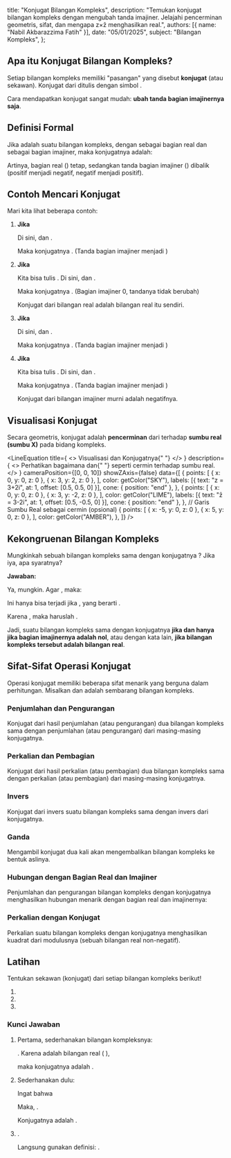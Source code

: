 
  title: "Konjugat Bilangan Kompleks",
  description: "Temukan konjugat bilangan kompleks dengan mengubah tanda imajiner. Jelajahi pencerminan geometris, sifat, dan mengapa z×z̄ menghasilkan real.",
  authors: [{ name: "Nabil Akbarazzima Fatih" }],
  date: "05/01/2025",
  subject: "Bilangan Kompleks",
};

## Apa itu Konjugat Bilangan Kompleks?

Setiap bilangan kompleks <InlineMath math="z = x + iy" /> memiliki "pasangan" yang disebut **konjugat** (atau sekawan). Konjugat dari <InlineMath math="z" /> ditulis dengan simbol <InlineMath math="\bar{z}" />.

Cara mendapatkan konjugat sangat mudah: **ubah tanda bagian imajinernya saja**.

## Definisi Formal

Jika <InlineMath math="z = x + iy" /> adalah suatu bilangan kompleks, dengan <InlineMath math="x" /> sebagai bagian real dan <InlineMath math="y" /> sebagai bagian imajiner, maka konjugatnya adalah:

<BlockMath math="\bar{z} = x - iy" />

Artinya, bagian real (<InlineMath math="x" />) tetap, sedangkan tanda bagian imajiner (<InlineMath math="y" />) dibalik (positif menjadi negatif, negatif menjadi positif).

## Contoh Mencari Konjugat

Mari kita lihat beberapa contoh:

1.  **Jika** <InlineMath math="z = 2 + i" />

    Di sini, <InlineMath math="x=2" /> dan <InlineMath math="y=1" />.

    Maka konjugatnya <InlineMath math="\bar{z} = 2 - i" />. (Tanda bagian imajiner <InlineMath math="+1" /> menjadi <InlineMath math="-1" />)

2.  **Jika** <InlineMath math="z = 2" />

    Kita bisa tulis <InlineMath math="z = 2 + 0i" />. Di sini, <InlineMath math="x=2" /> dan <InlineMath math="y=0" />.

    Maka konjugatnya <InlineMath math="\bar{z} = 2 - 0i = 2" />. (Bagian imajiner 0, tandanya tidak berubah)

    Konjugat dari bilangan real adalah bilangan real itu sendiri.

3.  **Jika** <InlineMath math="z = 3 - 2i" />

    Di sini, <InlineMath math="x=3" /> dan <InlineMath math="y=-2" />.

    Maka konjugatnya <InlineMath math="\bar{z} = 3 - (-2i) = 3 + 2i" />. (Tanda bagian imajiner <InlineMath math="-2" /> menjadi <InlineMath math="+2" />)

4.  **Jika** <InlineMath math="z = 3i" />

    Kita bisa tulis <InlineMath math="z = 0 + 3i" />. Di sini, <InlineMath math="x=0" /> dan <InlineMath math="y=3" />.

    Maka konjugatnya <InlineMath math="\bar{z} = 0 - 3i = -3i" />. (Tanda bagian imajiner <InlineMath math="+3" /> menjadi <InlineMath math="-3" />)

    Konjugat dari bilangan imajiner murni adalah negatifnya.

## Visualisasi Konjugat

Secara geometris, konjugat <InlineMath math="\bar{z}" /> adalah **pencerminan** dari <InlineMath math="z" /> terhadap **sumbu real (sumbu X)** pada bidang kompleks.

<LineEquation
  title={
    <>
      Visualisasi <InlineMath math="z = 3+2i" /> dan Konjugatnya{" "}
      <InlineMath math="\bar{z} = 3-2i" />
    </>
  }
  description={
    <>
      Perhatikan bagaimana <InlineMath math="z" /> dan{" "}
      <InlineMath math="\bar{z}" /> seperti cermin terhadap sumbu real.
    </>
  }
  cameraPosition={[0, 0, 10]}
  showZAxis={false}
  data={[
    {
      points: [
        { x: 0, y: 0, z: 0 },
        { x: 3, y: 2, z: 0 },
      ],
      color: getColor("SKY"),
      labels: [{ text: "z = 3+2i", at: 1, offset: [0.5, 0.5, 0] }],
      cone: { position: "end" },
    },
    {
      points: [
        { x: 0, y: 0, z: 0 },
        { x: 3, y: -2, z: 0 },
      ],
      color: getColor("LIME"),
      labels: [{ text: "z̄ = 3-2i", at: 1, offset: [0.5, -0.5, 0] }],
      cone: { position: "end" },
    },
    // Garis Sumbu Real sebagai cermin (opsional)
    {
      points: [
        { x: -5, y: 0, z: 0 },
        { x: 5, y: 0, z: 0 },
      ],
      color: getColor("AMBER"),
    },
  ]}
/>

## Kekongruenan Bilangan Kompleks

Mungkinkah sebuah bilangan kompleks <InlineMath math="z=x+iy" /> sama dengan konjugatnya <InlineMath math="\bar{z}=x-iy" />? Jika iya, apa syaratnya?

**Jawaban:**

Ya, mungkin. Agar <InlineMath math="z = \bar{z}" />, maka:

<BlockMath math="x+iy = x-iy" />

Ini hanya bisa terjadi jika <InlineMath math="iy = -iy" />, yang berarti <InlineMath math="2iy = 0" />.

Karena <InlineMath math="i \neq 0" />, maka haruslah <InlineMath math="y=0" />.

Jadi, suatu bilangan kompleks sama dengan konjugatnya **jika dan hanya jika bagian imajinernya adalah nol**, atau dengan kata lain, **jika bilangan kompleks tersebut adalah bilangan real**.

## Sifat-Sifat Operasi Konjugat

Operasi konjugat memiliki beberapa sifat menarik yang berguna dalam perhitungan. Misalkan <InlineMath math="z, z_1," /> dan <InlineMath math="z_2" /> adalah sembarang bilangan kompleks.

### Penjumlahan dan Pengurangan

Konjugat dari hasil penjumlahan (atau pengurangan) dua bilangan kompleks sama dengan penjumlahan (atau pengurangan) dari masing-masing konjugatnya.

<div className="flex flex-col gap-4">
  <BlockMath math="\overline{z_1 + z_2} = \bar{z_1} + \bar{z_2}" />
  <BlockMath math="\overline{z_1 - z_2} = \bar{z_1} - \bar{z_2}" />
</div>

### Perkalian dan Pembagian

Konjugat dari hasil perkalian (atau pembagian) dua bilangan kompleks sama dengan perkalian (atau pembagian) dari masing-masing konjugatnya.

<div className="flex flex-col gap-4">
  <BlockMath math="\overline{z_1 \times z_2} = \bar{z_1} \times \bar{z_2}" />
  <BlockMath math="\overline{\left( \frac{z_1}{z_2} \right)} = \frac{\bar{z_1}}{\bar{z_2}}, \quad \text{untuk } z_2 \neq 0" />
</div>

### Invers

Konjugat dari invers suatu bilangan kompleks sama dengan invers dari konjugatnya.

<BlockMath math="\overline{z^{-1}} = (\bar{z})^{-1}" />

### Ganda

Mengambil konjugat dua kali akan mengembalikan bilangan kompleks ke bentuk aslinya.

<BlockMath math="\overline{(\bar{z})} = z" />

### Hubungan dengan Bagian Real dan Imajiner

Penjumlahan dan pengurangan bilangan kompleks dengan konjugatnya menghasilkan hubungan menarik dengan bagian real dan imajinernya:

<div className="flex flex-col gap-4">
  <BlockMath math="z + \bar{z} = 2 \text{Re}(z)" />
  <BlockMath math="z - \bar{z} = 2i \text{Im}(z)" />
</div>

### Perkalian dengan Konjugat

Perkalian suatu bilangan kompleks dengan konjugatnya menghasilkan kuadrat dari modulusnya (sebuah bilangan real non-negatif).

<BlockMath math="z \times \bar{z} = (\text{Re}(z))^2 + (\text{Im}(z))^2 = |z|^2" />

## Latihan

Tentukan sekawan (konjugat) dari setiap bilangan kompleks berikut!

1. <InlineMath math="2+i^2" />
2. <InlineMath math="1+\frac{1}{i}" />
3. <InlineMath math="1+2i" />

### Kunci Jawaban

1. Pertama, sederhanakan bilangan kompleksnya:

   <InlineMath math="z = 2+i^2 = 2+(-1) = 1" />. Karena <InlineMath math="z=1" /> adalah
   bilangan real (<InlineMath math="1+0i" />
   ),

   maka konjugatnya adalah <InlineMath math="\bar{z} = 1" />.

2. Sederhanakan dulu:

   Ingat bahwa

   <BlockMath math="\frac{1}{i} = \frac{1}{i} \times \frac{-i}{-i} = \frac{-i}{-i^2} = \frac{-i}{-(-1)} = \frac{-i}{1} = -i" />

   Maka, <InlineMath math="z = 1 + \frac{1}{i} = 1 - i" />.

   Konjugatnya adalah <InlineMath math="\bar{z} = 1 - (-i) = 1 + i" />.

3. <InlineMath math="z = 1+2i" />.

   Langsung gunakan definisi: <InlineMath math="\bar{z} = 1 - 2i" />.
